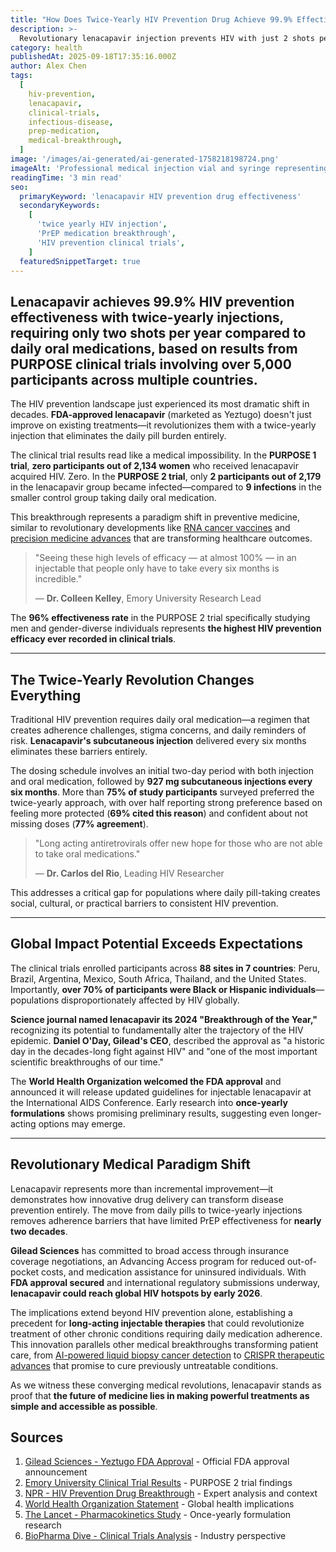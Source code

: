```yaml
---
title: "How Does Twice-Yearly HIV Prevention Drug Achieve 99.9% Effectiveness: Game-Changing Results Scientists Didn't Expect"
description: >-
  Revolutionary lenacapavir injection prevents HIV with just 2 shots per year, achieving unprecedented 99.9% effectiveness in clinical trials that could end the epidemic.
category: health
publishedAt: 2025-09-18T17:35:16.000Z
author: Alex Chen
tags:
  [
    hiv-prevention,
    lenacapavir,
    clinical-trials,
    infectious-disease,
    prep-medication,
    medical-breakthrough,
  ]
image: '/images/ai-generated/ai-generated-1758218198724.png'
imageAlt: 'Professional medical injection vial and syringe representing lenacapavir HIV prevention treatment, photographed in clean clinical setting with soft healthcare lighting to emphasize precision medicine'
readingTime: '3 min read'
seo:
  primaryKeyword: 'lenacapavir HIV prevention drug effectiveness'
  secondaryKeywords:
    [
      'twice yearly HIV injection',
      'PrEP medication breakthrough',
      'HIV prevention clinical trials',
    ]
  featuredSnippetTarget: true
---
```


## Lenacapavir achieves **99.9% HIV prevention effectiveness** with twice-yearly injections, requiring only **two shots per year** compared to daily oral medications, based on results from PURPOSE clinical trials involving **over 5,000 participants** across multiple countries.

The HIV prevention landscape just experienced its most dramatic shift in decades. **FDA-approved lenacapavir** (marketed as Yeztugo) doesn't just improve on existing treatments—it revolutionizes them with a twice-yearly injection that eliminates the daily pill burden entirely.

The clinical trial results read like a medical impossibility. In the **PURPOSE 1 trial**, **zero participants out of 2,134 women** who received lenacapavir acquired HIV. Zero. In the **PURPOSE 2 trial**, only **2 participants out of 2,179** in the lenacapavir group became infected—compared to **9 infections** in the smaller control group taking daily oral medication.

This breakthrough represents a paradigm shift in preventive medicine, similar to revolutionary developments like [RNA cancer vaccines](../health/rna-cancer-vaccines-breakthrough-2025) and [precision medicine advances](../health/precision-medicine-revolution-2025) that are transforming healthcare outcomes.

> "Seeing these high levels of efficacy — at almost 100% — in an injectable that people only have to take every six months is incredible."
>
> — **Dr. Colleen Kelley**, Emory University Research Lead

The **96% effectiveness rate** in the PURPOSE 2 trial specifically studying men and gender-diverse individuals represents **the highest HIV prevention efficacy ever recorded in clinical trials**.

---

## The Twice-Yearly Revolution Changes Everything

Traditional HIV prevention requires daily oral medication—a regimen that creates adherence challenges, stigma concerns, and daily reminders of risk. **Lenacapavir's subcutaneous injection** delivered every six months eliminates these barriers entirely.

The dosing schedule involves an initial two-day period with both injection and oral medication, followed by **927 mg subcutaneous injections every six months**. More than **75% of study participants** surveyed preferred the twice-yearly approach, with over half reporting strong preference based on feeling more protected (**69% cited this reason**) and confident about not missing doses (**77% agreement**).

> "Long acting antiretrovirals offer new hope for those who are not able to take oral medications."
>
> — **Dr. Carlos del Rio**, Leading HIV Researcher

This addresses a critical gap for populations where daily pill-taking creates social, cultural, or practical barriers to consistent HIV prevention.

---

## Global Impact Potential Exceeds Expectations

The clinical trials enrolled participants across **88 sites in 7 countries**: Peru, Brazil, Argentina, Mexico, South Africa, Thailand, and the United States. Importantly, **over 70% of participants were Black or Hispanic individuals**—populations disproportionately affected by HIV globally.

**Science journal named lenacapavir its 2024 "Breakthrough of the Year,"** recognizing its potential to fundamentally alter the trajectory of the HIV epidemic. **Daniel O'Day, Gilead's CEO**, described the approval as "a historic day in the decades-long fight against HIV" and "one of the most important scientific breakthroughs of our time."

The **World Health Organization welcomed the FDA approval** and announced it will release updated guidelines for injectable lenacapavir at the International AIDS Conference. Early research into **once-yearly formulations** shows promising preliminary results, suggesting even longer-acting options may emerge.

---

## Revolutionary Medical Paradigm Shift

Lenacapavir represents more than incremental improvement—it demonstrates how innovative drug delivery can transform disease prevention entirely. The move from daily pills to twice-yearly injections removes adherence barriers that have limited PrEP effectiveness for **nearly two decades**.

**Gilead Sciences** has committed to broad access through insurance coverage negotiations, an Advancing Access program for reduced out-of-pocket costs, and medication assistance for uninsured individuals. With **FDA approval secured** and international regulatory submissions underway, **lenacapavir could reach global HIV hotspots by early 2026**.

The implications extend beyond HIV prevention alone, establishing a precedent for **long-acting injectable therapies** that could revolutionize treatment of other chronic conditions requiring daily medication adherence. This innovation parallels other medical breakthroughs transforming patient care, from [AI-powered liquid biopsy cancer detection](../health/ai-liquid-biopsy-cancer-detection-breakthrough) to [CRISPR therapeutic advances](../science/crispr-therapeutics-breakthrough-2025) that promise to cure previously untreatable conditions.

As we witness these converging medical revolutions, lenacapavir stands as proof that **the future of medicine lies in making powerful treatments as simple and accessible as possible**.

## Sources

1. [Gilead Sciences - Yeztugo FDA Approval](https://www.gilead.com/news/news-details/2025/yeztugo-lenacapavir-is-now-the-first-and-only-fda-approved-hiv-prevention-option-offering-6-months-of-protection) - Official FDA approval announcement
2. [Emory University Clinical Trial Results](https://news.emory.edu/stories/2024/11/hs_lenacapavir_trial_27-11-2024/story.html) - PURPOSE 2 trial findings
3. [NPR - HIV Prevention Drug Breakthrough](https://www.npr.org/sections/goats-and-soda/2025/06/18/g-s1-73130/hiv-prevention-drug-lenacapavir-fda-breakthrough) - Expert analysis and context
4. [World Health Organization Statement](https://www.who.int/news/item/19-06-2025-fda-approval-of-injectable-lenacapavir-marks-progress-for-hiv-prevention) - Global health implications
5. [The Lancet - Pharmacokinetics Study](<https://www.thelancet.com/journals/lancet/article/PIIS0140-6736(25)00405-2/abstract>) - Once-yearly formulation research
6. [BioPharma Dive - Clinical Trials Analysis](https://www.biopharmadive.com/news/biotech-pharma-clinical-trials-watch-2025/736120/) - Industry perspective
